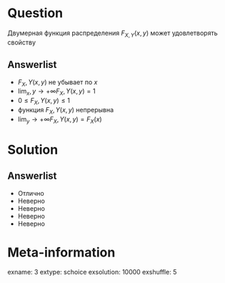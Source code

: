 Question
========
  Двумерная функция распределения $F_{X,Y}(x,y)$ может \textbf{НЕ} удовлетворять свойству
  

Answerlist
----------
*  $F_X,Y(x,y)$ не убывает по $x$
*  $\lim_x,y \to +\infty F_X,Y(x,y) = 1$
*  $0 \leq F_X,Y(x, y)\leq 1$
*  функция $F_X,Y(x, y)$ непрерывна
*  $\lim_y \to +\infty F_X,Y(x,y) = F_X(x)$

Solution
========

Answerlist
----------
*  Отлично
*  Неверно
*  Неверно
*  Неверно
*  Неверно

Meta-information
================
exname: 3
extype: schoice
exsolution: 10000
exshuffle: 5
